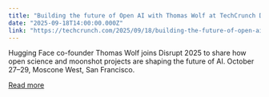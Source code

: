 ```yaml
---
title: "Building the future of Open AI with Thomas Wolf at TechCrunch Disrupt 2025"
date: "2025-09-18T14:00:00.000Z"
link: "https://techcrunch.com/2025/09/18/building-the-future-of-open-ai-with-thomas-wolf-at-techcrunch-disrupt-2025/"
---
```


Hugging Face co-founder Thomas Wolf joins Disrupt 2025 to share how open science and moonshot projects are shaping the future of AI. October 27–29, Moscone West, San Francisco.

[Read more](https://techcrunch.com/2025/09/18/building-the-future-of-open-ai-with-thomas-wolf-at-techcrunch-disrupt-2025/)
